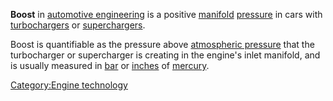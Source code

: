 '''Boost''' in [[automotive engineering]] is a positive [[manifold (automotive engineering)|manifold]] [[pressure]] in cars with [[turbocharger]]s or [[supercharger]]s. 

Boost is quantifiable as the pressure above [[atmospheric pressure]] that the turbocharger or supercharger is creating in the engine's inlet manifold, and is usually measured in [[bar (unit)|bar]] or [[inch]]es of [[mercury (element)|mercury]].

[[Category:Engine technology]]

{{auto-stub}}